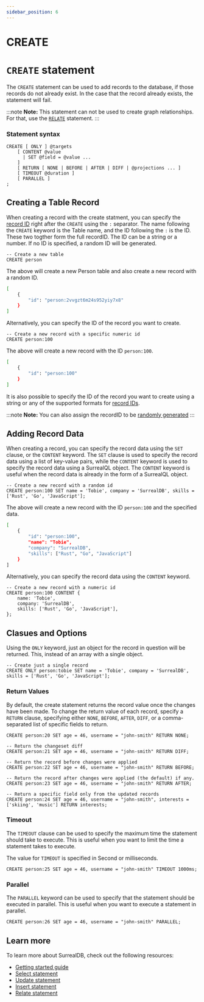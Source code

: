 ```yaml
---
sidebar_position: 6
---
```


# CREATE

# `CREATE` statement

The `CREATE` statement can be used to add records to the database, if those records do not already exist. In the case that the record already exists, the statement will fail.

:::note
__Note:__ This statement can not be used to create graph relationships. For that, use the [`RELATE`](/docs/surrealdb/surrealql/statements/relate) statement.
:::

### Statement syntax

```surql title="SurrealQL Syntax"
CREATE [ ONLY ] @targets
	[ CONTENT @value
	  | SET @field = @value ...
	]
	[ RETURN [ NONE | BEFORE | AFTER | DIFF | @projections ... ]
	[ TIMEOUT @duration ]
	[ PARALLEL ]
;
```

## Creating a Table Record

When creating a record with the create statment, you can specify the [record ID](/docs/surrealdb/surrealql/datamodel/ids) right after the `CREATE` using the `:` separator. The name following the `CREATE` keyword is the Table name, and the ID following the `:` is the ID. These two togther form the full recordID. The ID can be a string or a number. If no ID is specified, a random ID will be generated.

```surql
-- Create a new table
CREATE person
```

The above will create a new Person table and also create a new record with a random ID.

```bash 
[
    {
        "id": "person:2vvgzt6m24s952yiy7x8"
    }
]
```

Alternatively, you can specify the ID of the record you want to create.

```surql
-- Create a new record with a specific numeric id
CREATE person:100
```

The above will create a new record with the ID `person:100`.

```bash 
[
	{
		"id": "person:100"
	}
]
```

It is also possible to specify the ID of the record you want to create using a string or any of the supported formats for [record IDs](/docs/surrealdb/surrealql/datamodel/ids).

:::note
__Note:__ You can also assign the recordID to be [randomly generated](/docs/surrealdb/surrealql/datamodel/ids#generating-record-ids) 
:::


## Adding Record Data

When creating a record, you can specify the record data using the `SET` clause, or the `CONTENT` keyword. The `SET` clause is used to specify the record data using a list of key-value pairs, while the `CONTENT` keyword is used to specify the record data using a SurrealQL object. The `CONTENT` keyword is useful when the record data is already in the form of a SurrealQL object.

```surql
-- Create a new record with a random id
CREATE person:100 SET name = 'Tobie', company = 'SurrealDB', skills = ['Rust', 'Go', 'JavaScript'];
```

The above will create a new record with the ID `person:100` and the specified data.

```bash 
[
	{
		"id": "person:100",
		"name": "Tobie",
		"company": "SurrealDB",
		"skills": ["Rust", "Go", "JavaScript"]
	}
]
```

Alternatively, you can specify the record data using the `CONTENT` keyword.

```surql
-- Create a new record with a numeric id
CREATE person:100 CONTENT {
	name: 'Tobie',
	company: 'SurrealDB',
	skills: ['Rust', 'Go', 'JavaScript'],
};
```

## Clasues and Options

Using the `ONLY` keyword, just an object for the record in question will be returned. This, instead of an array with a single object.

```surql
-- Create just a single record
CREATE ONLY person:tobie SET name = 'Tobie', company = 'SurrealDB', skills = ['Rust', 'Go', 'JavaScript'];
```
### Return Values

By default, the create statement returns the record value once the changes have been made. To change the return value of each record, specify a `RETURN` clause, specifying either `NONE`, `BEFORE`, `AFTER`, `DIFF`, or a comma-separated list of specific fields to return.

```surql
CREATE person:20 SET age = 46, username = "john-smith" RETURN NONE;
```

```surql
-- Return the changeset diff
CREATE person:21 SET age = 46, username = "john-smith" RETURN DIFF;
```

```surql
-- Return the record before changes were applied
CREATE person:22 SET age = 46, username = "john-smith" RETURN BEFORE;
```

```surql
-- Return the record after changes were applied (the default) if any.
CREATE person:23 SET age = 46, username = "john-smith" RETURN AFTER;
```

```surql
-- Return a specific field only from the updated records
CREATE person:24 SET age = 46, username = "john-smith", interests = ['skiing', 'music'] RETURN interests;
```

### Timeout

The `TIMEOUT` clause can be used to specify the maximum time the statement should take to execute. This is useful when you want to limit the time a statement takes to execute.

The value for `TIMEOUT` is specified in Second or milliseconds.

```surql
CREATE person:25 SET age = 46, username = "john-smith" TIMEOUT 1000ms;
```

### Parallel

The `PARALLEL` keyword can be used to specify that the statement should be executed in parallel. This is useful when you want to execute a statement in parallel.

```surql
CREATE person:26 SET age = 46, username = "john-smith" PARALLEL;
```

## Learn more 

To learn more about SurrealDB, check out the following resources: 
- [Getting started guide](/docs/surrealdb/introduction/start)
- [Select statement](/docs/surrealdb/surrealql/statements/select)
- [Update statement](/docs/surrealdb/surrealql/statements/update)
- [Insert statement](/docs/surrealdb/surrealql/statements/insert)
- [Relate statement](/docs/surrealdb/surrealql/statements/relate)

